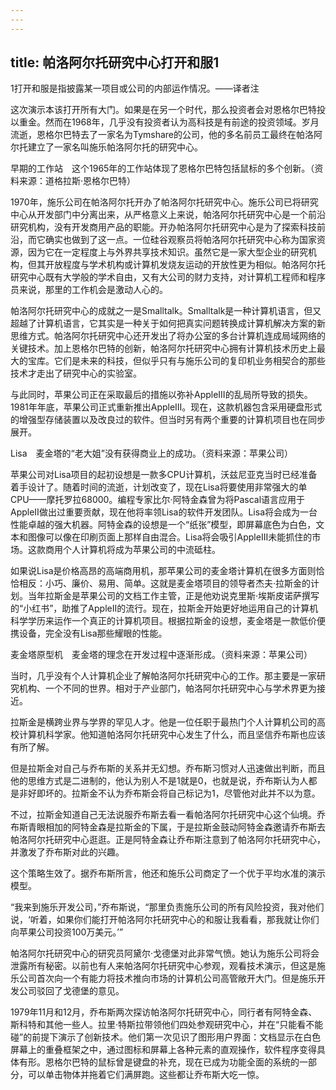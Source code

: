 ```yaml
---
---
---
```

title: 帕洛阿尔托研究中心打开和服1
---




1打开和服是指披露某一项目或公司的内部运作情况。——译者注

这次演示本该打开所有大门。如果是在另一个时代，那么投资者会对恩格尔巴特投以重金。然而在1968年，几乎没有投资者认为高科技是有前途的投资领域。岁月流逝，恩格尔巴特去了一家名为Tymshare的公司，他的多名前员工最终在帕洛阿尔托建立了一家名叫施乐帕洛阿尔托的研究中心。



早期的工作站　这个1965年的工作站体现了恩格尔巴特包括鼠标的多个创新。（资料来源：道格拉斯·恩格尔巴特）

1970年，施乐公司在帕洛阿尔托开办了帕洛阿尔托研究中心。施乐公司已将研究中心从开发部门中分离出来，从严格意义上来说，帕洛阿尔托研究中心是一个前沿研究机构，没有开发商用产品的职能。开办帕洛阿尔托研究中心是为了探索科技前沿，而它确实也做到了这一点。一位硅谷观察员将帕洛阿尔托研究中心称为国家资源，因为它在一定程度上与外界共享技术知识。虽然它是一家大型企业的研究机构，但其开放程度与学术机构或计算机发烧友运动的开放性更为相似。帕洛阿尔托研究中心既有大学般的学术自由，又有大公司的财力支持，对计算机工程师和程序员来说，那里的工作机会是激动人心的。

帕洛阿尔托研究中心的成就之一是Smalltalk。Smalltalk是一种计算机语言，但又超越了计算机语言，它其实是一种关于如何把真实问题转换成计算机解决方案的新思维方式。帕洛阿尔托研究中心还开发出了将办公室的多台计算机连成局域网络的关键技术。加上恩格尔巴特的创新，帕洛阿尔托研究中心拥有计算机技术历史上最大的宝库。它们是未来的科技，但似乎只有与施乐公司的复印机业务相契合的那些技术才走出了研究中心的实验室。

与此同时，苹果公司正在采取最后的措施以弥补AppleIII的乱局所导致的损失。1981年年底，苹果公司正式重新推出AppleIII。现在，这款机器包含采用硬盘形式的增强型存储装置以及改良过的软件。但当时另有两个重要的计算机项目也在同步展开。



Lisa　麦金塔的“老大姐”没有获得商业上的成功。（资料来源：苹果公司）

苹果公司对Lisa项目的起初设想是一款多CPU计算机，沃兹尼亚克当时已经准备着手设计了。随着时间的流逝，计划改变了，现在Lisa将要使用非常强大的单CPU——摩托罗拉68000。编程专家比尔·阿特金森曾为将Pascal语言应用于AppleII做出过重要贡献，现在他将率领Lisa的软件开发团队。Lisa将会成为一台性能卓越的强大机器。阿特金森的设想是一个“纸张”模型，即屏幕底色为白色，文本和图像可以像在印刷页面上那样自由混合。Lisa将会吸引AppleIII未能抓住的市场。这款商用个人计算机将成为苹果公司的中流砥柱。

如果说Lisa是价格高昂的高端商用机，那苹果公司的麦金塔计算机在很多方面则恰恰相反：小巧、廉价、易用、简单。这就是麦金塔项目的领导者杰夫·拉斯金的计划。当年拉斯金是苹果公司的文档工作主管，正是他劝说克里斯·埃斯皮诺萨撰写的“小红书”，助推了AppleII的流行。现在，拉斯金开始更好地运用自己的计算机科学学历来运作一个真正的计算机项目。根据拉斯金的设想，麦金塔是一款低价便携设备，完全没有Lisa那些耀眼的性能。



麦金塔原型机　麦金塔的理念在开发过程中逐渐形成。（资料来源：苹果公司）

当时，几乎没有个人计算机企业了解帕洛阿尔托研究中心的工作。那主要是一家研究机构、一个不同的世界。相对于产业部门，帕洛阿尔托研究中心与学术界更为接近。

拉斯金是横跨业界与学界的罕见人才。他是一位任职于最热门个人计算机公司的高校计算机科学家。他知道帕洛阿尔托研究中心发生了什么，而且坚信乔布斯也应该有所了解。

但是拉斯金对自己与乔布斯的关系并无幻想。乔布斯习惯对人迅速做出判断，而且他的思维方式是二进制的，他认为别人不是1就是0，也就是说，乔布斯认为人都是非好即坏的。拉斯金不认为乔布斯会将自己标记为1，尽管他对此并不以为意。

不过，拉斯金知道自己无法说服乔布斯去看一看帕洛阿尔托研究中心这个仙境。乔布斯青眼相加的阿特金森是拉斯金的下属，于是拉斯金鼓动阿特金森邀请乔布斯去帕洛阿尔托研究中心逛逛。正是阿特金森让乔布斯注意到了帕洛阿尔托研究中心，并激发了乔布斯对此的兴趣。

这个策略生效了。据乔布斯所言，他还和施乐公司商定了一个优于平均水准的演示模型。

“我来到施乐开发公司，”乔布斯说，“那里负责施乐公司的所有风险投资，我对他们说，‘听着，如果你们能打开帕洛阿尔托研究中心的和服让我看看，那我就让你们向苹果公司投资100万美元。’”

帕洛阿尔托研究中心的研究员阿黛尔·戈德堡对此非常气愤。她认为施乐公司将会泄露所有秘密。以前也有人来帕洛阿尔托研究中心参观，观看技术演示，但这是施乐公司首次向一个有能力将技术推向市场的计算机公司高管敞开大门。但是施乐开发公司驳回了戈德堡的意见。

1979年11月和12月，乔布斯两次探访帕洛阿尔托研究中心，同行者有阿特金森、斯科特和其他一些人。拉里·特斯拉带领他们四处参观研究中心，并在“只能看不能碰”的前提下演示了创新技术。他们第一次见识了图形用户界面：文档显示在白色屏幕上的重叠框架之中，通过图标和屏幕上各种元素的直观操作，软件程序变得具体有形。恩格尔巴特的鼠标曾是键盘的补充，现在已成为功能全面的系统的一部分，可以单击物体并拖着它们满屏跑。这些都让乔布斯大吃一惊。
